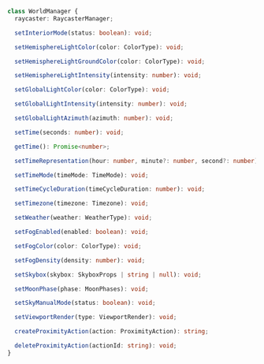 ```ts
class WorldManager {
  raycaster: RaycasterManager;

  setInteriorMode(status: boolean): void;

  setHemisphereLightColor(color: ColorType): void;

  setHemisphereLightGroundColor(color: ColorType): void;

  setHemisphereLightIntensity(intensity: number): void;

  setGlobalLightColor(color: ColorType): void;

  setGlobalLightIntensity(intensity: number): void;

  setGlobalLightAzimuth(azimuth: number): void;

  setTime(seconds: number): void;

  getTime(): Promise<number>;

  setTimeRepresentation(hour: number, minute?: number, second?: number): void;

  setTimeMode(timeMode: TimeMode): void;

  setTimeCycleDuration(timeCycleDuration: number): void;

  setTimezone(timezone: Timezone): void;

  setWeather(weather: WeatherType): void;

  setFogEnabled(enabled: boolean): void;

  setFogColor(color: ColorType): void;

  setFogDensity(density: number): void;

  setSkybox(skybox: SkyboxProps | string | null): void;

  setMoonPhase(phase: MoonPhases): void;

  setSkyManualMode(status: boolean): void;

  setViewportRender(type: ViewportRender): void;

  createProximityAction(action: ProximityAction): string;

  deleteProximityAction(actionId: string): void;
}
```
